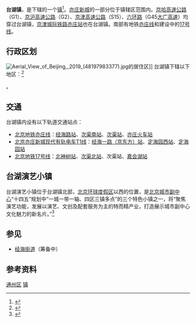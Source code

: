 {{中国乡级行政区
|景观照片文件名 = Taihu Theatre (20211228162136).jpg
|景观照片描述 = [[国家大剧院|国家大剧院]][[台湖演艺小镇|台湖剧场]]
|汉语拼音 = 
|其他语言 = 
|其他语言名称 = 
|旧称 = 
|地名出处 = 
|位置图文件名 = 
|位置图描述 = 
|自定义图片= 
|建置时间 = 
|政府驻地 = 
|毗邻 = 
|总面积 = 
|总人口 = 
|总人口年份 = 
|户籍人口 = 
|户籍人口年份 = 
|常住人口 = 
|常住人口年份 = 
|人口密度 = 
|GDP = 
|GDP年份 = 
|邮政编码 = 
|电话区号 = 10
|官方网站 = 
|网站名称 = 
|11/01/12/114/000}}

'''台湖镇'''，是{{PRC admin/fullname|11/01/12/114/000|3}}下辖的一个[[镇|镇]]<ref>{{PRC admin/ref sgc|{{PRC admin/parent|11/01/12/114/000}}}}</ref>。[[亦庄新城|亦庄新城]]的一部分位于镇辖区范围内。[[京哈高速公路|京哈高速公路]]（G1）、[[京沪高速公路|京沪高速公路]]（G2）、[[京津高速公路|京津高速公路]]（S15）、[[北京六环路|六环路]]（G45[[大广高速公路|大广高速]]）均穿过台湖镇，[[京津城际铁路|京津城际铁路]][[亦庄站|亦庄站]]也在台湖镇。南部有地铁[[北京地铁亦庄线|亦庄线]]和建设中的[[北京地铁17号线|17号线]]。

== 行政区划 ==
[[File:Aerial_View_of_Beijing,_2019_(48197983377).jpg|thumb]]的居住区]]
台湖镇下辖以下地区：<ref>{{PRC admin/ref sgc|11/01/12/114/000}}</ref>

{{PRC admin/children|11/01/12/114/000}}。

== 交通 ==
台湖镇内设有以下轨道交通站点：
*[[北京地铁亦庄线|北京地铁亦庄线]]：[[经海路站|经海路站]]、[[次渠南站|次渠南站]]、[[次渠站|次渠站]]、[[亦庄火车站_(地铁)|亦庄火车站]]
*[[北京亦庄新城现代有轨电车T1线|北京亦庄新城现代有轨电车T1线]]：[[经海一路站|经海一路（京东方）站]]、[[定海园西站|定海园西站]]、[[定海园站|定海园站]]
*[[北京地铁17号线|北京地铁17号线]]：[[北神树站|北神树站]]、[[次渠北站|次渠北站]]、次渠站、[[嘉会湖站|嘉会湖站]]

==台湖演艺小镇==
{{main|台湖演艺小镇}}
台湖演艺小镇位于台湖镇北部，[[北京环球度假区|北京环球度假区]]以西的位置，是[[北京城市副中心|北京城市副中心]]“十四五”规划中“一城一带一轴、四区三镇多点”的三个特色小镇之一，将“聚焦演艺功能，发展以演艺、文创及配套服务为主的特而精产业，打造展示城市副中心文化魅力的新名片。”<ref name="副中心十四五">{{cite wikisource
 | author    = 北京市通州区发展和改革委员会
 | authorlink    = 北京市通州区发展和改革委员会
 | wslink       = 北京城市副中心（通州区）国民经济和社会发展第十四个五年规划和二〇三五年远景目标纲要
 | wslanguage   = zh
 | title   = 北京城市副中心（通州区）国民经济和社会发展第十四个五年规划和二〇三五年远景目标纲要
}}</ref>

== 参见 ==
*[[经海街道|经海街道]]（筹备中）

== 参考资料 ==
{{Reflist|2}}

{{北京市通州区行政区划}}
{{北京市通州区行政区划图}}

[[Category:北京市乡镇|通州区]]
[[Category:北京市通州区行政区划|镇]]